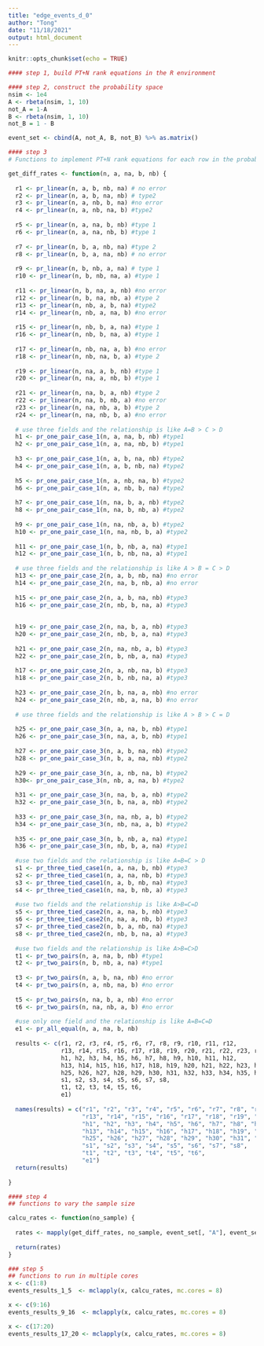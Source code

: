 ```yaml
---
title: "edge_events_d_0"
author: "Tong"
date: "11/18/2021"
output: html_document
---
```



```r
knitr::opts_chunk$set(echo = TRUE)
```

```r
#### step 1, build PT+N rank equations in the R environment

#### step 2, construct the probability space
nsim <- 1e4
A <- rbeta(nsim, 1, 10)
not_A = 1-A
B <- rbeta(nsim, 1, 10)
not_B = 1 - B

event_set <- cbind(A, not_A, B, not_B) %>% as.matrix()


```

```r
#### step 3 
# Functions to implement PT+N rank equations for each row in the probabilty space

get_diff_rates <- function(n, a, na, b, nb) {
  
  r1 <- pr_linear(n, a, b, nb, na) # no error
  r2 <- pr_linear(n, a, b, na, nb) # type2
  r3 <- pr_linear(n, a, nb, b, na) #no error
  r4 <- pr_linear(n, a, nb, na, b) #type2
  
  r5 <- pr_linear(n, a, na, b, nb) #type 1
  r6 <- pr_linear(n, a, na, nb, b) #type 1
  
  r7 <- pr_linear(n, b, a, nb, na) #type 2
  r8 <- pr_linear(n, b, a, na, nb) # no error
  
  r9 <- pr_linear(n, b, nb, a, na) # type 1
  r10 <- pr_linear(n, b, nb, na, a) #type 1
  
  r11 <- pr_linear(n, b, na, a, nb) #no error
  r12 <- pr_linear(n, b, na, nb, a) #type 2
  r13 <- pr_linear(n, nb, a, b, na) #type2
  r14 <- pr_linear(n, nb, a, na, b) #no error
  
  r15 <- pr_linear(n, nb, b, a, na) #type 1
  r16 <- pr_linear(n, nb, b, na, a) #type 1
  
  r17 <- pr_linear(n, nb, na, a, b) #no error
  r18 <- pr_linear(n, nb, na, b, a) #type 2
  
  r19 <- pr_linear(n, na, a, b, nb) #type 1
  r20 <- pr_linear(n, na, a, nb, b) #type 1
  
  r21 <- pr_linear(n, na, b, a, nb) #type 2
  r22 <- pr_linear(n, na, b, nb, a) #no error
  r23 <- pr_linear(n, na, nb, a, b) #type 2
  r24 <- pr_linear(n, na, nb, b, a) #no error
  
  # use three fields and the relationship is like A=B > C > D
  h1 <- pr_one_pair_case_1(n, a, na, b, nb) #type1
  h2 <- pr_one_pair_case_1(n, a, na, nb, b) #type1
  
  h3 <- pr_one_pair_case_1(n, a, b, na, nb) #type2
  h4 <- pr_one_pair_case_1(n, a, b, nb, na) #type2
  
  h5 <- pr_one_pair_case_1(n, a, nb, na, b) #type2
  h6 <- pr_one_pair_case_1(n, a, nb, b, na) #type2
  
  h7 <- pr_one_pair_case_1(n, na, b, a, nb) #type2
  h8 <- pr_one_pair_case_1(n, na, b, nb, a) #type2
  
  h9 <- pr_one_pair_case_1(n, na, nb, a, b) #type2
  h10 <- pr_one_pair_case_1(n, na, nb, b, a) #type2
  
  h11 <- pr_one_pair_case_1(n, b, nb, a, na) #type1
  h12 <- pr_one_pair_case_1(n, b, nb, na, a) #type1
  
  # use three fields and the relationship is like A > B = C > D
  h13 <- pr_one_pair_case_2(n, a, b, nb, na) #no error
  h14 <- pr_one_pair_case_2(n, na, b, nb, a) #no error
  
  h15 <- pr_one_pair_case_2(n, a, b, na, nb) #type3
  h16 <- pr_one_pair_case_2(n, nb, b, na, a) #type3
  
  
  h19 <- pr_one_pair_case_2(n, na, b, a, nb) #type3
  h20 <- pr_one_pair_case_2(n, nb, b, a, na) #type3
  
  h21 <- pr_one_pair_case_2(n, na, nb, a, b) #type3
  h22 <- pr_one_pair_case_2(n, b, nb, a, na) #type3
  
  h17 <- pr_one_pair_case_2(n, a, nb, na, b) #type3
  h18 <- pr_one_pair_case_2(n, b, nb, na, a) #type3
  
  h23 <- pr_one_pair_case_2(n, b, na, a, nb) #no error
  h24 <- pr_one_pair_case_2(n, nb, a, na, b) #no error
  
  # use three fields and the relationship is like A > B > C = D
  
  h25 <- pr_one_pair_case_3(n, a, na, b, nb) #type1
  h26 <- pr_one_pair_case_3(n, na, a, b, nb) #type1
  
  h27 <- pr_one_pair_case_3(n, a, b, na, nb) #type2
  h28 <- pr_one_pair_case_3(n, b, a, na, nb) #type2
  
  h29 <- pr_one_pair_case_3(n, a, nb, na, b) #type2
  h30<- pr_one_pair_case_3(n, nb, a, na, b) #type2
  
  h31 <- pr_one_pair_case_3(n, na, b, a, nb) #type2
  h32 <- pr_one_pair_case_3(n, b, na, a, nb) #type2
  
  h33 <- pr_one_pair_case_3(n, na, nb, a, b) #type2
  h34 <- pr_one_pair_case_3(n, nb, na, a, b) #type2
  
  h35 <- pr_one_pair_case_3(n, b, nb, a, na) #type1
  h36 <- pr_one_pair_case_3(n, nb, b, a, na) #type1
  
  #use two fields and the relationship is like A=B=C > D
  s1 <- pr_three_tied_case1(n, a, na, b, nb) #type3
  s2 <- pr_three_tied_case1(n, a, na, nb, b) #type3
  s3 <- pr_three_tied_case1(n, a, b, nb, na) #type3
  s4 <- pr_three_tied_case1(n, na, b, nb, a) #type3
  
  #use two fields and the relationship is like A>B=C=D
  s5 <- pr_three_tied_case2(n, a, na, b, nb) #type3
  s6 <- pr_three_tied_case2(n, na, a, nb, b) #type3
  s7 <- pr_three_tied_case2(n, b, a, nb, na) #type3
  s8 <- pr_three_tied_case2(n, nb, b, na, a) #type3
  
  #use two fields and the relationship is like A>B=C>D
  t1 <- pr_two_pairs(n, a, na, b, nb) #type1
  t2 <- pr_two_pairs(n, b, nb, a, na) #type1
  
  t3 <- pr_two_pairs(n, a, b, na, nb) #no error
  t4 <- pr_two_pairs(n, a, nb, na, b) #no error
  
  t5 <- pr_two_pairs(n, na, b, a, nb) #no error
  t6 <- pr_two_pairs(n, na, nb, a, b) #no error
  
  #use only one field and the relationship is like A=B=C=D
  e1 <- pr_all_equal(n, a, na, b, nb)
  
  results <- c(r1, r2, r3, r4, r5, r6, r7, r8, r9, r10, r11, r12,
               r13, r14, r15, r16, r17, r18, r19, r20, r21, r22, r23, r24,
               h1, h2, h3, h4, h5, h6, h7, h8, h9, h10, h11, h12,
               h13, h14, h15, h16, h17, h18, h19, h20, h21, h22, h23, h24,
               h25, h26, h27, h28, h29, h30, h31, h32, h33, h34, h35, h36,
               s1, s2, s3, s4, s5, s6, s7, s8,
               t1, t2, t3, t4, t5, t6,
               e1)
  
  names(results) = c("r1", "r2", "r3", "r4", "r5", "r6", "r7", "r8", "r9", "r10", "r11", "r12",
                     "r13", "r14", "r15", "r16", "r17", "r18", "r19", "r20", "r21", "r22", "r23", "r24",
                     "h1", "h2", "h3", "h4", "h5", "h6", "h7", "h8", "h9", "h10", "h11", "h12",
                     "h13", "h14", "h15", "h16", "h17", "h18", "h19", "h20", "h21", "h22", "h23", "h24",
                     "h25", "h26", "h27", "h28", "h29", "h30", "h31", "h32", "h33", "h34", "h35", "h36",
                     "s1", "s2", "s3", "s4", "s5", "s6", "s7", "s8",
                     "t1", "t2", "t3", "t4", "t5", "t6",
                     "e1")
  return(results)
  
}

#### step 4 
## functions to vary the sample size

calcu_rates <- function(no_sample) {
  
  rates <- mapply(get_diff_rates, no_sample, event_set[, "A"], event_set[, "not_A"], event_set[, "B"], event_set[, "not_B"])
  
  return(rates)
} 

### step 5
## functions to run in multiple cores
x <- c(1:8)
events_results_1_5  <- mclapply(x, calcu_rates, mc.cores = 8)
```

```r
x <- c(9:16)
events_results_9_16  <- mclapply(x, calcu_rates, mc.cores = 8)
```

```r
x <- c(17:20)
events_results_17_20 <- mclapply(x, calcu_rates, mc.cores = 8)
```






